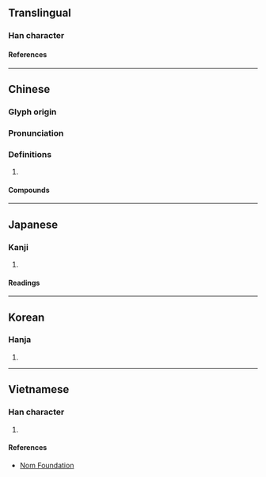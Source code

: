 {{also|岖}}
{{character info/new}}
==Translingual==

===Han character===
{{Han char|rn=46|rad=山|as=11|sn=14|four=21716|canj=USRR|ids=⿰山區}}

====References====
{{Han ref|kx=0318.430|dkj=08426|dj=0619.100|hdz=10793.090|uh=5D87}}

----

==Chinese==
{{zh-forms|s=岖}}

===Glyph origin===
{{Han etym}}

===Pronunciation===
{{zh-pron
|m=qū
|c=keoi1
|mn=khu
|mc=y
|oc=y
|cat=
}}

===Definitions===
{{zh-hanzi}}

# {{zh-only|崎嶇|[[rugged]], [[rough]]|嶇嶔|[[steep]], [[sheer]]}}

====Compounds====
{{zh-der|嶇嶔|崎嶇鳥道|崎嶇不平|崎嶇}}

----

==Japanese==

===Kanji===
{{ja-kanji|grade=|rs=山11}}

# {{defn|lang=ja|sort=山11}}

====Readings====
{{ja-readings
|goon=く
|kanon=く
|kun=けわ-し.い
}}

----

==Korean==

===Hanja===
{{ko-hanja|구}}

# {{defn|lang=ko|sort=山11}}

----

==Vietnamese==

===Han character===
{{vi-readings|rs=山11|reading=khu}}

# {{defn|lang=vi|sort=山11}}

====References====
* [http://nomfoundation.org/common/nom_details.php?codepoint=5d87 Nom Foundation]